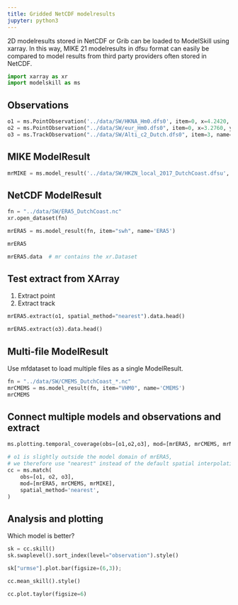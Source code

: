 ```yaml
---
title: Gridded NetCDF modelresults
jupyter: python3
---
```



2D modelresults stored in NetCDF or Grib can be loaded to ModelSkill using xarray. In this way, MIKE 21 modelresults in dfsu format can easily be compared to model results from third party providers often stored in NetCDF. 


```python
import xarray as xr
import modelskill as ms
```

## Observations

```python
o1 = ms.PointObservation('../data/SW/HKNA_Hm0.dfs0', item=0, x=4.2420, y=52.6887, name="HKNA")
o2 = ms.PointObservation("../data/SW/eur_Hm0.dfs0", item=0, x=3.2760, y=51.9990, name="EPL")
o3 = ms.TrackObservation("../data/SW/Alti_c2_Dutch.dfs0", item=3, name="c2")
```

## MIKE ModelResult

```python
mrMIKE = ms.model_result('../data/SW/HKZN_local_2017_DutchCoast.dfsu', name='MIKE21SW', item=0)
```

## NetCDF ModelResult

```python
fn = "../data/SW/ERA5_DutchCoast.nc"
xr.open_dataset(fn)
```

```python
mrERA5 = ms.model_result(fn, item="swh", name='ERA5')
```

```python
mrERA5
```

```python
mrERA5.data  # mr contains the xr.Dataset
```

## Test extract from XArray

1) Extract point 
2) Extract track

```python
mrERA5.extract(o1, spatial_method="nearest").data.head()
```

```python
mrERA5.extract(o3).data.head()
```

## Multi-file ModelResult

Use mfdataset to load multiple files as a single ModelResult.

```python
fn = "../data/SW/CMEMS_DutchCoast_*.nc"
mrCMEMS = ms.model_result(fn, item="VHM0", name='CMEMS')
mrCMEMS
```


## Connect multiple models and observations and extract

```python
ms.plotting.temporal_coverage(obs=[o1,o2,o3], mod=[mrERA5, mrCMEMS, mrMIKE])
```

```python
# o1 is slightly outside the model domain of mrERA5, 
# we therefore use "nearest" instead of the default spatial interpolation method  
cc = ms.match(
    obs=[o1, o2, o3], 
    mod=[mrERA5, mrCMEMS, mrMIKE], 
    spatial_method='nearest',
)
```

## Analysis and plotting
Which model is better? 

```python
sk = cc.skill()
sk.swaplevel().sort_index(level="observation").style()
```

```python
sk["urmse"].plot.bar(figsize=(6,3));
```

```python
cc.mean_skill().style()
```

```python
cc.plot.taylor(figsize=6)
```

